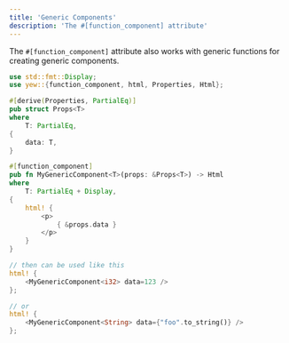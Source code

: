 ```yaml
---
title: 'Generic Components'
description: 'The #[function_component] attribute'
---
```



The `#[function_component]` attribute also works with generic functions for creating generic components.

```rust
use std::fmt::Display;
use yew::{function_component, html, Properties, Html};

#[derive(Properties, PartialEq)]
pub struct Props<T>
where
    T: PartialEq,
{
    data: T,
}

#[function_component]
pub fn MyGenericComponent<T>(props: &Props<T>) -> Html
where
    T: PartialEq + Display,
{
    html! {
        <p>
            { &props.data }
        </p>
    }
}

// then can be used like this
html! {
    <MyGenericComponent<i32> data=123 />
};

// or
html! {
    <MyGenericComponent<String> data={"foo".to_string()} />
};
```
